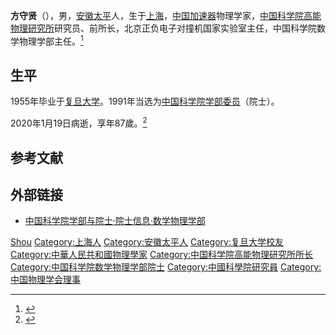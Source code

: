 '''方守贤'''（{{bd|1932年|10月28日|2020年|1月19日|catIdx=Fang}}），男，[[安徽|安徽]][[太平县_(天宝)|太平]]人，生于[[上海|上海]]，[[中华人民共和国|中国]][[粒子加速器|加速器]]物理学家，[[中国科学院高能物理研究所|中国科学院高能物理研究所]]研究员、前所长，北京正负电子对撞机国家实验室主任，中国科学院数学物理学部主任。<ref>{{Cite web|title=方守贤|url=http://www.ihep.cas.cn/yjs/zs/dsjj/lyys/201006/t20100610_2879492.html|accessdate=2020-01-08|work=中国科学院高能物理研究所|archive-url=https://web.archive.org/web/20150715063135/http://www.ihep.cas.cn/yjs/zs/dsjj/lyys/201006/t20100610_2879492.html|archive-date=2015-07-15|dead-url=yes}}</ref>

== 生平 ==
1955年毕业于[[复旦大学|复旦大学]]。1991年当选为[[中国科学院学部委员|中国科学院学部委员]]（院士）。

2020年1月19日病逝，享年87歲。<ref>{{cite web|url=http://news.sciencenet.cn/htmlnews/2020/1/434975.shtm|title=著名加速器物理学家方守贤院士逝世|date=2020-01-19|accessdate=2020-01-19|publisher=科學網|archive-date=2020-01-22|archive-url=https://web.archive.org/web/20200122191619/http://news.sciencenet.cn/htmlnews/2020/1/434975.shtm|dead-url=no}}</ref>

== 参考文献 ==
{{reflist}}

== 外部链接 ==
* [https://web.archive.org/web/20120308190537/http://sourcedb.cas.cn/sourcedb_ad_cas/zw2/ysxx/sxwlxb/ 中国科学院学部与院士·院士信息·数学物理学部]

{{中国科学家小作品}}
{{中国科学院数学物理学部院士}}
{{Navboxes 
| title  = 方守贤在[[中国物理学会|中国物理学会]]的职务
| list1  =
{{中国物理学会第五届理事会}}
{{中国物理学会第七届理事会}}
{{中国物理学会第八届理事会}}
}}

{{Authority control}}
{{DEFAULTSORT:Fang方}}
[[Category:方姓|Shou]]
[[Category:上海人|Category:上海人]]
[[Category:安徽太平人|Category:安徽太平人]]
[[Category:复旦大学校友|Category:复旦大学校友]]
[[Category:中華人民共和國物理學家|Category:中華人民共和國物理學家]]
[[Category:中国科学院高能物理研究所所长|Category:中国科学院高能物理研究所所长]]
[[Category:中国科学院数学物理学部院士|Category:中国科学院数学物理学部院士]]
[[Category:中國科學院研究員|Category:中國科學院研究員]]
[[Category:中国物理学会理事|Category:中国物理学会理事]]